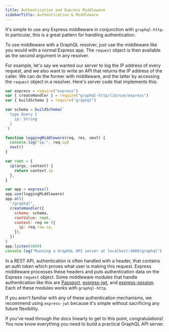 ```yaml
---
title: Authentication and Express Middleware
sidebarTitle: Authentication & Middleware
---
```


It's simple to use any Express middleware in conjunction with `graphql-http`. In particular, this is a great pattern for handling authentication.

To use middleware with a GraphQL resolver, just use the middleware like you would with a normal Express app. The `request` object is then available as the second argument in any resolver.

For example, let's say we wanted our server to log the IP address of every request, and we also want to write an API that returns the IP address of the caller. We can do the former with middleware, and the latter by accessing the `request` object in a resolver. Here's server code that implements this:

```js
var express = require("express")
var { createHandler } = require("graphql-http/lib/use/express")
var { buildSchema } = require("graphql")

var schema = buildSchema(`
  type Query {
    ip: String
  }
`)

function loggingMiddleware(req, res, next) {
  console.log("ip:", req.ip)
  next()
}

var root = {
  ip(args, context) {
    return context.ip
  },
}

var app = express()
app.use(loggingMiddleware)
app.all(
  "/graphql",
  createHandler({
    schema: schema,
    rootValue: root,
    context: req => ({
      ip: req.raw.ip,
    }),
  })
)
app.listen(4000)
console.log("Running a GraphQL API server at localhost:4000/graphql")
```

In a REST API, authentication is often handled with a header, that contains an auth token which proves what user is making this request. Express middleware processes these headers and puts authentication data on the Express `request` object. Some middleware modules that handle authentication like this are [Passport](http://passportjs.org/), [express-jwt](https://github.com/auth0/express-jwt), and [express-session](https://github.com/expressjs/session). Each of these modules works with `graphql-http`.

If you aren't familiar with any of these authentication mechanisms, we recommend using `express-jwt` because it's simple without sacrificing any future flexibility.

If you've read through the docs linearly to get to this point, congratulations! You now know everything you need to build a practical GraphQL API server.
